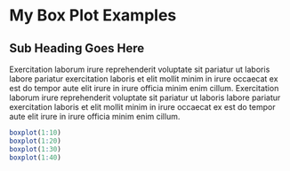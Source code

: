 # My Box Plot Examples

## Sub Heading Goes Here

Exercitation laborum irure reprehenderit voluptate sit pariatur ut laboris labore pariatur exercitation laboris et elit mollit minim in irure occaecat ex est do tempor aute elit irure in irure officia minim enim cillum. Exercitation laborum irure reprehenderit voluptate sit pariatur ut laboris labore pariatur exercitation laboris et elit mollit minim in irure occaecat ex est do tempor aute elit irure in irure officia minim enim cillum.

\newpage

```r
boxplot(1:10)
boxplot(1:20)
boxplot(1:30)
boxplot(1:40)
```